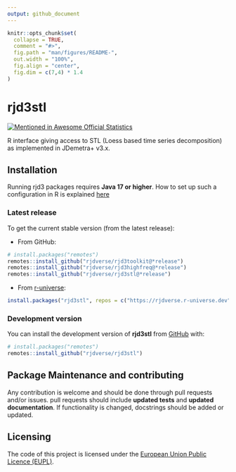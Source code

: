 ```yaml
---
output: github_document
---
```


<!-- README.md is generated from README.Rmd. Please edit that file -->

```r
knitr::opts_chunk$set(
  collapse = TRUE,
  comment = "#>",
  fig.path = "man/figures/README-",
  out.width = "100%",
  fig.align = "center",
  fig.dim = c(7,4) * 1.4
)
```

# rjd3stl

<!-- badges: start -->
[![Mentioned in Awesome Official Statistics ](https://awesome.re/mentioned-badge.svg)](http://www.awesomeofficialstatistics.org)
<!-- badges: end -->

R interface giving access to STL (Loess based time series decomposition) as implemented in JDemetra+ v3.x.

## Installation

Running rjd3 packages requires **Java 17 or higher**. How to set up such a configuration in R is explained [here](https://jdemetra-new-documentation.netlify.app/#Rconfig)


### Latest release

To get the current stable version (from the latest release):

- From GitHub:

```r
# install.packages("remotes")
remotes::install_github("rjdverse/rjd3toolkit@*release")
remotes::install_github("rjdverse/rjd3highfreq@*release")
remotes::install_github("rjdverse/rjd3stl@*release")
```

- From [r-universe](https://rjdverse.r-universe.dev/rjd3stl):

```r
install.packages("rjd3stl", repos = c("https://rjdverse.r-universe.dev", "https://cloud.r-project.org"))
```

### Development version

You can install the development version of **rjd3stl** from [GitHub](https://github.com/) with:

```r
# install.packages("remotes")
remotes::install_github("rjdverse/rjd3stl")
```




## Package Maintenance and contributing

Any contribution is welcome and should be done through pull requests and/or issues.
pull requests should include **updated tests** and **updated documentation**. If functionality is changed, docstrings should be added or updated.


## Licensing

The code of this project is licensed under the [European Union Public Licence (EUPL)](https://interoperable-europe.ec.europa.eu:443/collection/eupl/eupl-text-eupl-12).

